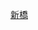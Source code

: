 <noinclude>{{BS-map
| title = 新桥站站线布置图
| map = </noinclude>
\\\CONTg\CONTg\\\\\\\\\~~[[沪昆铁路]][[上海站]]方向
\\\STRg\STRf\\\\\\\\\
\\CONTg\ABZg2\STR+c3\CONTg\\\\\\\\~~[[金山铁路]][[上海南站]]方向
\\STRg\STR+c1\ABZg+4\STRf\\\\\\\\
\\ABZg2\STR+c3\ABZg2\STR+c3\\\\\\\\
\\STR+c1\ABZg+4\STR+c1\ABZg+4\\\\\\\\
\\STR\ABZg2\STR+c3\STR\CONTg\CONTg\\\\\\
\\STR\STR+c1\ABZg+4\ABZg2\ABZg3\STR\\\\\\
\\STR\STR\ABZg2\ABZg+1!~STRc3\ABZg+4\STR\\\\\\
\\STR\STR\STR+c1\ABZg+4\STR\STR\\\\\\
\\STR\STR\STR+c2\ABZg3\ABZg2\ABZg3\\\\\\
\\STR\STR\ABZg+1\STR+c4\ABZg+1\ABZg+4\\\\\\
\\STR\STR+c2\ABZg3\ABZg2\STR+c3\STR\\\\\\
\\STR\ABZg+1\STR+c4\STR+c1\ABZg+4\STR\\\\\\
\\STR+c2\ABZg3\STR\STR\ABZg2\ABZg2!~STRc3\STRc3\\\\\
\\ABZg+1\STR+c4\STR\STR\STR+c1\ABZg+4!~STRc1\ABZ4+2f\STRc3\\\\
\\STR\STR\STR\STR\STR\ABZg2\STR2!~STRc1!~STRc3\STR2+4!~STRc3\STRc3\\\
\STRc2\ABZg3\STR\STR\STR\STR\ABZg2!~STRc1\STR2+4!~STRc3!~STRc1\STR2+4!~STRc1!~STRc3\STR2+4!~STRc3\STRc3\\CONTg
\STR+1\STR+c4\STR\STR\STR\STR\STR2!~STRc1\STR2+4!~STRc1!~STRc3\STR2+4!~STRc1!~STRc3\STR2+4!~STRc1!~STRc3\STR2+4!~STRc3\STRc2!~STRc3\ABZg3
\STR\STR\STR\STR\STR\STR\STRc1\STR+4!~STRc1\STR+4!~STRc1\STR+4!~STRc1\STR+4!~STRc1\ABZ+14\STR+c4
BS\STR\STR\STR\STR\STR\STR\BS\STR\STR\ENDEe\ENDEe\ENDEe\ENDEe
BS!~num1l\STR\STR\STR\STR\STR\STR\BS\STR\STR\\\\
BS\STR\STR\STR\STR\STR\STR\BS\STR\STR\\\\
BS\STR\STR\STR\STR\STR\STR\BS\STR\STR\\\\
BS\STR\STR\STR\STR\STR\STR\BS!~num2r\STR\STR\\\\
BS\STR\STR\STR\STR\STR\STR\BS\STR\STR\ENDEa\ENDEa\ENDEa\
\STR\STR\STR\STR\STR\STR\\STR+c2\STR3!~STRc2\STR3!~STRc2\STR3!~STRc2\STR3\
\STR2\STR+c3\STR\STR\STR\STR\STRc2\ABZ3+1g!~STRc2\STR3+1!~STRc2!~STRc4\STR3+1!~STRc2!~STRc4\STR3+1!~STRc4\STRc4\
\STRc1\ABZg+4\STR\STR\STR\STR+c2\STR3+1!~STRc2\STR3+1!~STRc2!~STRc4\STR3+1!~STRc2!~STRc4\STR3+1!~STRc4\STRc4\\
\\STR\STR\STR\STR\ABZg+1\ABZ+1l!~STRc4\STRr+1!~STRc4!~STRc2\STR3+1!~STRc4\STRc4\\\
\\STR\ABZg2\STR+c3\STR+c2\ABZg3!~STRc2\STR3!~STRc2\STR3+1\STRc4\\\\
\\STR\STR+c1\ABZg+4\ABZg+1\ABZg+1!~STRc4\STR+1!~STRc4\STRc4\\\\\
\\STR\STR\STR+c2\ABZg3!~STRc2\ABZg3!~STRc2\STR3\\\\\\
\\STR\STR\ABZg+1\ABZg+1!~STRc4\ABZg+1!~STRc4\STRc4\\\\\\
\\STR\STR+c2\ABZg3\STR\STR\\\\\\\
\\STR\ABZg+1\STRc4!~ABZg2\ABZg3\STR\\\\\\\
\\STR\STR\ABZg+1\ABZg+4!~STRc2\ABZg3\\\\\\\
\\STR\STR\STR\ABZg+1\ENDEe!~STRc4\\\\\\\
\\STR\STR\STR+c2\ABZg3\\\\\\\\
\\STR2\STR+c3\ABZg+1\STRl!~STRc4\STRq\STRfq\CONTfq\\\\\~~[[金山铁路]][[金卫西站]]方向
\\STRc1\KRZl+4u\KRZhl\STRq\STRq\STRgq\CONTfq\\\\\
\\\STR+c2\ABZg3\\\\\\\\\
\\\ABZg+1\STR+c4\\\\\\\\\
\\\STRg\STRf\\\\\\\\\
\\\CONTf\CONTf\\\\\\\\\~~[[沪昆铁路]][[昆明站]]方向
<noinclude>}}

{{Rdt intro|[[新桥站 (上海市)]]}}

[[Category:上海市铁路车站RDT|新橋]]

</noinclude>